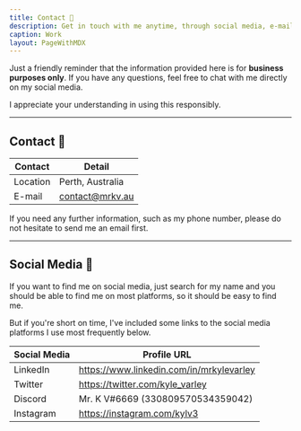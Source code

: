 ```yaml
---
title: Contact 📲
description: Get in touch with me anytime, through social media, e-mail, or phone number.
caption: Work
layout: PageWithMDX
---
```


Just a friendly reminder that the information provided here is for **business purposes only**. If you have any questions, feel free to chat with me directly on my social media.

I appreciate your understanding in using this responsibly.

---

## Contact 📩

| Contact | Detail             |
| ------- | ------------------ |
| Location| Perth, Australia |
| E-mail  | contact@mrkv.au  |

If you need any further information, such as my phone number, please do not hesitate to send me an email first.

---

## Social Media 🤳

If you want to find me on social media, just search for my name and you should be able to find me on most platforms, so it should be easy to find me.

But if you're short on time, I've included some links to the social media platforms I use most frequently below.

| Social Media | Profile URL                              |
| ------------ | -------------------------------          |
| LinkedIn     | https://www.linkedin.com/in/mrkylevarley |
| Twitter      | https://twitter.com/kyle_varley          |
| Discord      | Mr. K V#6669 (330809570534359042)        |
| Instagram    | https://instagram.com/kylv3              |
